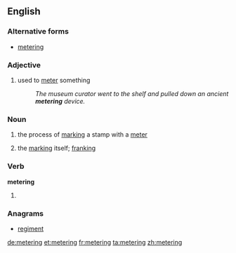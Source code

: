 ==English==

===Alternative forms===
* [[metering]]

===Adjective===
{{en-adj|-}}

# used to [[meter]] something
#: ''The museum curator went to the shelf and pulled down an ancient '''metering''' device.''

===Noun===
{{en-noun}}
# {{context|chiefly|US|lang=en}} the process of [[mark]]ing a stamp with a [[meter]]
# {{context|chiefly|US|lang=en}} the [[mark]]ing itself; [[franking]]

===Verb===
'''metering'''

# {{present participle of|meter}}

===Anagrams===
* [[regiment#English|regiment]]

[[de:metering]]
[[et:metering]]
[[fr:metering]]
[[ta:metering]]
[[zh:metering]]